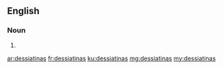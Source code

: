 ==English==

===Noun===
{{head|en|plural}}

# {{plural of|dessiatina|lang=en}}

[[ar:dessiatinas]]
[[fr:dessiatinas]]
[[ku:dessiatinas]]
[[mg:dessiatinas]]
[[my:dessiatinas]]